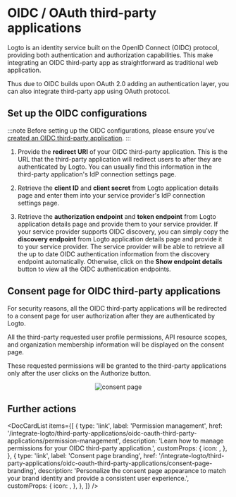 

# OIDC / OAuth third-party applications

Logto is an identity service built on the OpenID Connect (OIDC) protocol, providing both authentication and authorization capabilities. This make integrating an OIDC third-party app as straightforward as traditional web application.

Thus due to OIDC builds upon OAuth 2.0 adding an authentication layer, you can also integrate third-party app using OAuth protocol.

## Set up the OIDC configurations

:::note
Before setting up the OIDC configurations, please ensure you've [created an OIDC third-party application](/integrate-logto/third-party-applications/#create-an-third-party-application-in-logto).
:::

1. Provide the **redirect URI** of your OIDC third-party application. This is the URL that the third-party application will redirect users to after they are authenticated by Logto.
   You can usually find this information in the third-party application's IdP connection settings page.

2. Retrieve the **client ID** and **client secret** from Logto application details page and enter them into your service provider's IdP connection settings page.

3. Retrieve the **authorization endpoint** and **token endpoint** from Logto application details page and provide them to your service provider.
   If your service provider supports OIDC discovery, you can simply copy the **discovery endpoint** from Logto application details page and provide it to your service provider. The service provider will be able to retrieve all the up to date OIDC authentication information from the discovery endpoint automatically.
   Otherwise, click on the **Show endpoint details** button to view all the OIDC authentication endpoints.

## Consent page for OIDC third-party applications

For security reasons, all the OIDC third-party applications will be redirected to a consent page for user authorization after they are authenticated by Logto.

All the third-party requested user profile permissions, API resource scopes, and organization membership information will be displayed on the consent page.

These requested permissions will be granted to the third-party applications only after the user clicks on the Authorize button.

<center>
  <img src={ConsentPage} alt="consent page" width={500} />
</center>

## Further actions

<DocCardList
  items={[
    {
      type: 'link',
      label: 'Permission management',
      href: '/integrate-logto/third-party-applications/oidc-oauth-third-party-applications/permission-management',
      description: 'Learn how to manage permissions for your OIDC third-party application.',
      customProps: {
        icon: <AuthorizationIcon width={20} height={20} />,
      },
    },
    {
      type: 'link',
      label: 'Consent page branding',
      href: '/integrate-logto/third-party-applications/oidc-oauth-third-party-applications/consent-page-branding',
      description:
        'Personalize the consent page appearance to match your brand identity and provide a consistent user experience.',
      customProps: {
        icon: <CustomizationIcon width={20} height={20} />,
      },
    },
  ]}
/>
